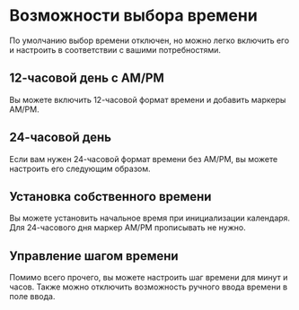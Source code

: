 # Возможности выбора времени

По умолчанию выбор времени отключен, но можно легко включить его и настроить в соответствии с вашими потребностями.

## 12-часовой день с AM/PM

Вы можете включить 12-часовой формат времени и добавить маркеры AM/PM.

<Sandbox example="additional-features-enable-time-picker-12" height={400} />

## 24-часовой день

Если вам нужен 24-часовой формат времени без AM/PM, вы можете настроить его следующим образом.

<Sandbox example="additional-features-enable-time-picker-24" height={400} />

## Установка собственного времени

Вы можете установить начальное время при инициализации календаря. Для 24-часового дня маркер AM/PM прописывать не нужно.

<Sandbox example="additional-features-enable-time-picker-your-time" height={400} />

## Управление шагом времени

Помимо всего прочего, вы можете настроить шаг времени для минут и часов. Также можно отключить возможность ручного ввода времени в поле ввода.

<Sandbox example="additional-features-enable-time-picker-control" height={400} />
